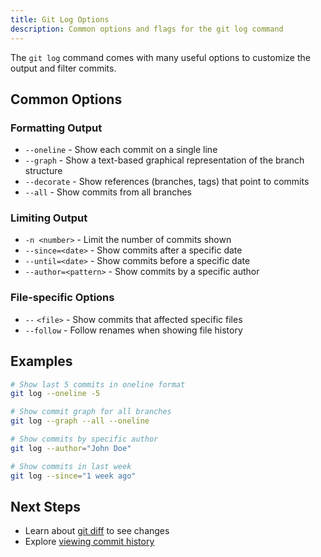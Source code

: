 ```yaml
---
title: Git Log Options
description: Common options and flags for the git log command
---
```

The `git log` command comes with many useful options to customize the output and filter commits.

## Common Options

### Formatting Output

- `--oneline` - Show each commit on a single line
- `--graph` - Show a text-based graphical representation of the branch structure
- `--decorate` - Show references (branches, tags) that point to commits
- `--all` - Show commits from all branches

### Limiting Output

- `-n <number>` - Limit the number of commits shown
- `--since=<date>` - Show commits after a specific date
- `--until=<date>` - Show commits before a specific date
- `--author=<pattern>` - Show commits by a specific author

### File-specific Options

- `--` `<file>` - Show commits that affected specific files
- `--follow` - Follow renames when showing file history

## Examples

```bash
# Show last 5 commits in oneline format
git log --oneline -5

# Show commit graph for all branches
git log --graph --all --oneline

# Show commits by specific author
git log --author="John Doe"

# Show commits in last week
git log --since="1 week ago"
```

## Next Steps

- Learn about [git diff](/docs/2-git-basics/commands/git-diff) to see changes
- Explore [viewing commit history](/docs/2-git-basics/commands/viewing-commit-history)
